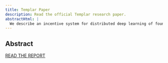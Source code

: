 ```yaml
---
title: Templar Paper
description: Read the official Templar research paper.
abstractHtml: |
  We describe an incentive system for distributed deep learning of foundational models where peers are rewarded for contributions. The system, <span class="templar-incentive-highlight">GAUNTLET</span>, has been deployed on the bittensor blockchain and used to train a 1.2B LLM with completely permissionless contributions of pseudo-gradients: no control over the users that can register or their hardware. The <span class="templar-incentive-highlight">GAUNTLET</span> can be applied to any synchronous distributed training scheme that relies on aggregating updates or pseudo-gradients. We rely on a two-stage mechanism for fast filtering of peer uptime, reliability, and synchronization, combined with the core component that estimates the loss before and after individual pseudo-gradient contributions. We utilized an OpenSkill rating system to track competitiveness of pseudo-gradient scores across time. Finally, we introduce a novel mechanism to assure peers on the network perform unique computations. Our live 1.2B run, which has paid out real-valued tokens to participants based on the value of their contributions, yielded a competitive (on a per-iteration basis) 1.2B model that demonstrates the utility of our incentive system.
---
```


<div class="abstract-container">
  <h2 class="abstract-title">Abstract</h2>

  <p class="abstract-text" set:html={frontmatter.abstractHtml}></p>

</div>

<div class="cta-section-starlight">
  <a 
    href="/papers/templar_paper.pdf" 
    target="_blank" 
    rel="noopener noreferrer" 
    class="cta-link-starlight" 
    id="templarPaperCta"
  >
    <div class="cta-button-container-starlight">
      <span class="cta-text-starlight">READ THE REPORT</span>
      <div class="cta-animated-box-starlight"></div> 
    </div>
  </a>
</div>

<script>
  {`
    // Script to trigger bracket animation
    const ctaLink = document.getElementById('templarPaperCta');
    if (ctaLink) {
      setTimeout(() => {
        ctaLink.classList.add('brackets-extended-starlight');
      }, 500); // delay for animation start

      // Optional: Remove class on mouse out to retract, re-add on mouse enter
      // This makes the initial extend animation a one-time thing on load,
      // but hover still works for the inner box and text color.
      // If you want brackets to re-extend on every hover, this logic needs adjustment.
    }
  `}
</script> 
